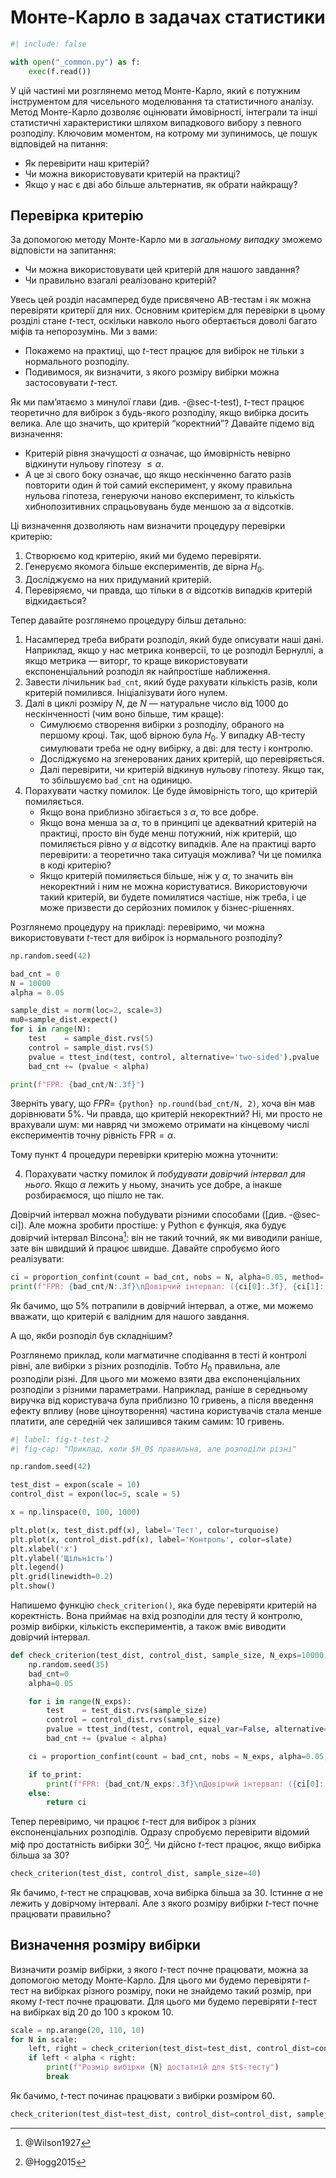 # Монте-Карло в задачах статистики {#sec-monte-carlo}

```python
#| include: false

with open("_common.py") as f:
    exec(f.read())
```

У цій частині ми розглянемо метод Монте-Карло, який є потужним інструментом для чисельного моделювання та статистичного аналізу. Метод Монте-Карло дозволяє оцінювати ймовірності, інтеграли та інші статистичні характеристики шляхом випадкового вибору з певного розподілу. Ключовим моментом, на котрому ми зупинимось, це пошук відповідей на питання:

- Як перевірити наш критерій?
- Чи можна використовувати критерій на практиці?
- Якщо у нас є дві або більше альтернатив, як обрати найкращу?

## Перевірка критерію {#sec-check-criterion}

За допомогою методу Монте-Карло ми в *загальному випадку* зможемо відповісти на запитання:

- Чи можна використовувати цей критерій для нашого завдання?
- Чи правильно взагалі реалізовано критерій?

Увесь цей розділ насамперед буде присвячено AB-тестам і як можна перевіряти критерії для них. Основним критерієм для перевірки в цьому розділі стане $t$-тест, оскільки навколо нього обертається доволі багато міфів та непорозумінь. Ми з вами:

- Покажемо на практиці, що $t$-тест працює для вибірок не тільки з нормального розподілу.
- Подивимося, як визначити, з якого розміру вибірки можна застосовувати $t$-тест.

Як ми пам'ятаємо з минулої глави (див. -@sec-t-test), $t$-тест працює теоретично для вибірок з будь-якого розподілу, якщо вибірка досить велика. Але що значить, що критерій "коректний"? Давайте підемо від визначення:

- Критерій рівня значущості $\alpha$ означає, що ймовірність невірно відкинути нульову гіпотезу $\le \alpha$.
- А це зі свого боку означає, що якщо нескінченно багато разів повторити один й той самий експеримент, у якому правильна нульова гіпотеза, генеруючи наново експеримент, то кількість хибнопозитивних спрацьовувань буде меншою за $\alpha$ відсотків.

Ці визначення дозволяють нам визначити процедуру перевірки критерію:

1. Створюємо код критерію, який ми будемо перевіряти.
2. Генеруємо якомога більше експериментів, де вірна $H_0$.
3. Досліджуємо на них придуманий критерій.
4. Перевіряємо, чи правда, що тільки в $\alpha$ відсотків випадків критерій відкидається?

Тепер давайте розглянемо процедуру більш детально:

1. Насамперед треба вибрати розподіл, який буде описувати наші дані. Наприклад, якщо у нас метрика конверсії, то це розподіл Бернуллі, а якщо метрика --- виторг, то краще використовувати експоненціальний розподіл як найпростіше наближення.
2. Завести лічильник `bad_cnt`, який буде рахувати кількість разів, коли критерій помилився. Ініціалізувати його нулем.
3. Далі в циклі розміру $N$, де $N$ --- натуральне число від 1000 до нескінченності (чим воно більше, тим краще):
   - Симулюємо створення вибірки з розподілу, обраного на першому кроці. Так, щоб вірною була $H_0$. У випадку AB-тесту симулювати треба не одну вибірку, а дві: для тесту і контролю.
   - Досліджуємо на згенерованих даних критерій, що перевіряється.
   - Далі перевірити, чи критерій відкинув нульову гіпотезу. Якщо так, то збільшуємо `bad_cnt` на одиницю.
4. Порахувати частку помилок. Це буде ймовірність того, що критерій помиляється.
    - Якщо вона приблизно збігається з $\alpha$, то все добре.
    - Якщо вона менша за $\alpha$, то в принципі це адекватний критерій на практиці, просто він буде менш потужний, ніж критерій, що помиляється рівно у $\alpha$ відсотку випадків. Але на практиці варто перевірити: а теоретично така ситуація можлива? Чи це помилка в коді критерію?
    - Якщо критерій помиляється більше, ніж у $\alpha$, то значить він некоректний і ним не можна користуватися. Використовуючи такий критерій, ви будете помилятися частіше, ніж треба, і це може призвести до серйозних помилок у бізнес-рішеннях.
    
Розглянемо процедуру на прикладі: перевіримо, чи можна використовувати $t$-тест для вибірок із нормального розподілу?

```python
np.random.seed(42)

bad_cnt = 0
N = 10000
alpha = 0.05

sample_dist = norm(loc=2, scale=3)
mu0=sample_dist.expect()
for i in range(N):
    test    = sample_dist.rvs(5)
    control = sample_dist.rvs(5)
    pvalue = ttest_ind(test, control, alternative='two-sided').pvalue
    bad_cnt += (pvalue < alpha)

print(f"FPR: {bad_cnt/N:.3f}")
```

Зверніть увагу, що $FPR=$ `{python} np.round(bad_cnt/N, 2)`, хоча він мав дорівнювати 5%. Чи правда, що критерій некоректний? Ні, ми просто не врахували шум: ми навряд чи зможемо отримати на кінцевому числі експериментів точну рівність $\text{FPR} = \alpha$.

Тому пункт 4 процедури перевірки критерію можна уточнити:

4. Порахувати частку помилок й *побудувати довірчий інтервал для нього*. Якщо $\alpha$ лежить у ньому, значить усе добре, а інакше розбираємося, що пішло не так.

Довірчий інтервал можна побудувати різними способами ([див. -@sec-ci]). Але можна зробити простіше: у Python є функція, яка будує довірчий інтервал Вілсона[^Wilson]: він не такий точний, як ми виводили раніше, зате він швидший й працює швидше. Давайте спробуємо його реалізувати:

[^Wilson]: @Wilson1927

```python
ci = proportion_confint(count = bad_cnt, nobs = N, alpha=0.05, method='wilson')
print(f"FPR: {bad_cnt/N:.3f}\nДовірчий інтервал: ({ci[0]:.3f}, {ci[1]:.3f})")
```

Як бачимо, що 5% потрапили в довірчий інтервал, а отже, ми можемо вважати, що критерій є валідним для нашого завдання.

А що, якби розподіл був складнішим?

Розглянемо приклад, коли магматичне сподівання в тесті й контролі рівні, але вибірки з різних розподілів. Тобто $H_0$ правильна, але розподіли різні. Для цього ми можемо взяти два експоненціальних розподіли з різними параметрами. Наприклад, раніше в середньому виручка від користувача була приблизно 10 гривень, а після введення ефекту впливу (нове ціноутворення) частина користувачів стала менше платити, але середній чек залишився таким самим: 10 гривень.

```python
#| label: fig-t-test-2
#| fig-cap: "Приклад, коли $H_0$ правильна, але розподіли різні"

np.random.seed(42)

test_dist = expon(scale = 10)
control_dist = expon(loc=5, scale = 5)

x = np.linspace(0, 100, 1000)

plt.plot(x, test_dist.pdf(x), label='Тест', color=turquoise)
plt.plot(x, control_dist.pdf(x), label='Контроль', color=slate)
plt.xlabel('x')
plt.ylabel('Щільність')
plt.legend()
plt.grid(linewidth=0.2)
plt.show()
```

Напишемо функцію `check_criterion()`, яка буде перевіряти критерій на коректність. Вона приймає на вхід розподіли для тесту й контролю, розмір вибірки, кількість експериментів, а також вміє виводити довірчий інтервал.

```python
def check_criterion(test_dist, control_dist, sample_size, N_exps=10000, to_print=True):
    np.random.seed(35)
    bad_cnt=0
    alpha=0.05

    for i in range(N_exps):
        test    = test_dist.rvs(sample_size)
        control = control_dist.rvs(sample_size)
        pvalue = ttest_ind(test, control, equal_var=False, alternative='two-sided').pvalue
        bad_cnt += (pvalue < alpha)

    ci = proportion_confint(count = bad_cnt, nobs = N_exps, alpha=0.05, method='wilson')

    if to_print:
        print(f"FPR: {bad_cnt/N_exps:.3f}\nДовірчий інтервал: ({ci[0]:.3f}, {ci[1]:.3f})")
    else:
        return ci
```

Тепер перевіримо, чи працює $t$-тест для вибірок з різних експоненціальних розподілів. Одразу спробуємо перевірити відомий міф про достатність вибірки 30[^hogg]. Чи дійсно $t$-тест працює, якщо вибірка більша за 30?

[^hogg]: @Hogg2015

```python
check_criterion(test_dist, control_dist, sample_size=40)
```

Як бачимо, $t$-тест не спрацював, хоча вибірка більша за 30. Істинне $\alpha$ не лежить у довірчому інтервалі. Але з якого розміру вибірки $t$-тест почне працювати правильно?

## Визначення розміру вибірки {#sec-size}

Визначити розмір вибірки, з якого $t$-тест почне працювати, можна за допомогою методу Монте-Карло. Для цього ми будемо перевіряти $t$-тест на вибірках різного розміру, поки не знайдемо такий розмір, при якому $t$-тест почне працювати. Для цього ми будемо перевіряти $t$-тест на вибірках від 20 до 100 з кроком 10.

```python
scale = np.arange(20, 110, 10)
for N in scale:
    left, right = check_criterion(test_dist=test_dist, control_dist=control_dist, sample_size=N, N_exps=10000, to_print=False)
    if left < alpha < right:
        print(f"Розмір вибірки {N} достатній для $t$-тесту")
        break
```

Як бачимо, $t$-тест починає працювати з вибірки розміром 60.

```python
check_criterion(test_dist=test_dist, control_dist=control_dist, sample_size=60)
```